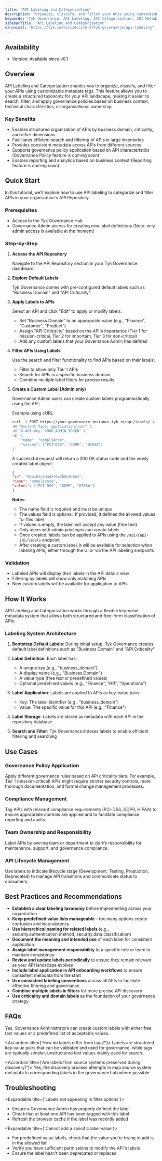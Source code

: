 ```yaml
---
title: "API Labeling and Categorization"
description: "Organize, classify, and filter your APIs using customizable metadata tags to create a structured taxonomy for your API landscape."
keywords: "Tyk Governance, API Labeling, API Categorization, API Metadata, API Organization"
sidebarTitle: "API Labeling and Categorization"
canonical: "https://tyk.io/docs/docs/5.9/tyk-governance/api-labeling"
---
```


## Availability

- Version: Available since v0.1

## Overview

API Labeling and Categorization enables you to organize, classify, and filter your APIs using customizable metadata tags. This feature allows you to create a structured taxonomy for your API landscape, making it easier to search, filter, and apply governance policies based on business context, technical characteristics, or organizational ownership.

### Key Benefits

- Enables structured organization of APIs by business domain, criticality, and other dimensions
- Facilitates efficient search and filtering of APIs in large inventories
- Provides consistent metadata across APIs from different sources
- Supports governance policy application based on API characteristics (Governance Policy feature is coming soon)
- Enables reporting and analytics based on business context (Reporting feature is coming soon)

## Quick Start

In this tutorial, we'll explore how to use API labeling to categorize and filter APIs in your organization's API Repository.

### Prerequisites

- Access to the Tyk Governance Hub
- Governance Admin access for creating new label definitions (Note: only admin access is available at the moment)

### Step-by-Step

1. **Access the API Repository**

    Navigate to the API Repository section in your Tyk Governance dashboard.

2. **Explore Default Labels**

    Tyk Governance comes with pre-configured default labels such as "Business Domain" and "API Criticality".

3. **Apply Labels to APIs**

    Select an API and click "Edit" to apply or modify labels:

    - Set "Business Domain" to an appropriate value (e.g., "Finance", "Customer", "Product")
    - Assign "API Criticality" based on the API's importance (Tier 1 for mission-critical, Tier 2 for important, Tier 3 for non-critical)
    - Add any custom labels that your Governance Admin has defined

4. **Filter APIs Using Labels**

    Use the search and filter functionality to find APIs based on their labels:

    - Filter to show only Tier 1 APIs
    - Search for APIs in a specific business domain
    - Combine multiple label filters for precise results

5. **Create a Custom Label (Admin only)**

    Governance Admin users can create custom labels programmatically using the API:

    Example using cURL:

    ```bash
    curl -X POST https://your-governance-instance.tyk.io/api/labels/ \
    -H "Content-Type: application/json" \
    -H "X-API-Key: YOUR_ADMIN_TOKEN" \
    -d '{
        "name": "compliance",
        "values": ["PCI-DSS", "GDPR", "HIPAA"]
    }'
    ```

    A successful request will return a 200 OK status code and the newly created label object:

    ```json
    {
    "id": "64a1b2c3d4e5f6a7b8c9d0e1",
    "name": "compliance",
    "values": ["PCI-DSS", "GDPR", "HIPAA"]
    }
    ```

    **Notes**:
    - The name field is required and must be unique
    - The values field is optional. If provided, it defines the allowed values for this label
    - If values is empty, the label will accept any value (free text)
    - Only users with admin privileges can create labels
    - Once created, labels can be applied to APIs using the `/api/{api-id}/labels` endpoint
    - After creating a custom label, it will be available for selection when labeling APIs, either through the UI or via the API labeling endpoints

### Validation

- Labeled APIs will display their labels in the API details view
- Filtering by labels will show only matching APIs
- New custom labels will be available for application to APIs

## How It Works

API Labeling and Categorization works through a flexible key-value metadata system that allows both structured and free-form classification of APIs.

### Labeling System Architecture

1. **Bootstrap Default Labels**: During initial setup, Tyk Governance creates default label definitions such as "Business Domain" and "API Criticality"
2. **Label Definition**: Each label has:
    - A unique key (e.g., "business_domain")
    - A display name (e.g., "Business Domain")
    - A value type (free text or predefined values)
    - Optional predefined values (e.g., "Finance", "HR", "Operations")

3. **Label Application**: Labels are applied to APIs as key-value pairs:
    - Key: The label identifier (e.g., "business_domain")
    - Value: The specific value for this API (e.g., "Finance")

4. **Label Storage**: Labels are stored as metadata with each API in the repository database
5. **Search and Filter**: Tyk Governance indexes labels to enable efficient filtering and searching

## Use Cases

### Governance Policy Application

Apply different governance rules based on API criticality tiers. For example, Tier 1 (mission-critical) APIs might require stricter security controls, more thorough documentation, and formal change management processes.

### Compliance Management

Tag APIs with relevant compliance requirements (PCI-DSS, GDPR, HIPAA) to ensure appropriate controls are applied and to facilitate compliance reporting and audits.

### Team Ownership and Responsibility

Label APIs by owning team or department to clarify responsibility for maintenance, support, and governance compliance.

### API Lifecycle Management

Use labels to indicate lifecycle stage (Development, Testing, Production, Deprecated) to manage API transitions and communicate status to consumers.

## Best Practices and Recommendations

- **Establish a clear labeling taxonomy** before implementing across your organization
- **Keep predefined value lists manageable** – too many options create confusion and inconsistency
- **Use hierarchical naming for related labels** (e.g., security.authentication.method, security.data.classification)
- **Document the meaning and intended use** of each label for consistent application
- **Assign label management responsibility** to a specific role or team to maintain consistency
- **Review and update labels periodically** to ensure they remain relevant as your API landscape evolves
- **Include label application in API onboarding workflows** to ensure consistent metadata from the start
- **Use consistent labeling conventions** across all APIs to facilitate effective filtering and governance
- **Combine multiple labels in filters** for more precise API discovery
- **Use criticality and domain labels** as the foundation of your governance strategy

## FAQs

<AccordionGroup>
<Accordion title={'Can I create custom labels with my predefined values?'}>
Yes, Governance Administrators can create custom labels with either free text values or a predefined list of acceptable values.
</Accordion>

<Accordion title={'How do labels differ from tags?'}>
Labels are structured key-value pairs that can be validated and used for governance, while tags are typically simpler, unstructured text values mainly used for search.
</Accordion>

<Accordion title={'Are labels from source systems preserved during discovery?'}>
Yes, the discovery process attempts to map source system metadata to corresponding labels in the governance hub where possible.
</Accordion>
</AccordionGroup> 

## Troubleshooting

<Expandable title={'Labels not appearing in filter options'}>
- Ensure a Governance Admin has properly defined the label  
- Check that at least one API has been tagged with this label  
- Refresh the browser cache if the label was recently added
</Expandable> 

<Expandable title={'Cannot add a specific label value'}>
- For predefined value labels, check that the value you're trying to add is in the allowed list  
- Verify you have sufficient permissions to modify the API's labels  
- Ensure the label hasn't been deprecated or replaced
</Expandable> 
